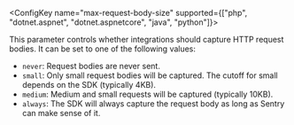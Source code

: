 
<ConfigKey name="max-request-body-size" supported={["php", "dotnet.aspnet", "dotnet.aspnetcore", "java", "python"]}>

  This parameter controls whether integrations should capture HTTP request bodies. It can be set to one of the following values:

  - `never`: Request bodies are never sent.
  - `small`: Only small request bodies will be captured. The cutoff for small depends on the SDK (typically 4KB).
  - `medium`: Medium and small requests will be captured (typically 10KB).
  - `always`: The SDK will always capture the request body as long as Sentry can make sense of it.

</ConfigKey>
